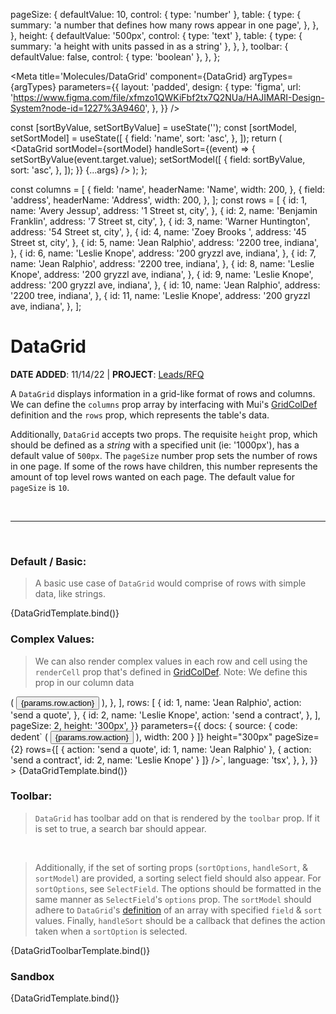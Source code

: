 

  pageSize: {
    defaultValue: 10,
    control: { type: 'number' },
    table: {
      type: {
        summary: 'a number that defines how many rows appear in one page',
      },
    },
  },
  height: {
    defaultValue: '500px',
    control: { type: 'text' },
    table: {
      type: { summary: 'a height with units passed in as a string' },
    },
  },
  toolbar: {
    defaultValue: false,
    control: { type: 'boolean' },
  },
};

<Meta
  title='Molecules/DataGrid'
  component={DataGrid}
  argTypes={argTypes}
  parameters={{
    layout: 'padded',
    design: {
      type: 'figma',
      url: 'https://www.figma.com/file/xfmzo1QWKiFbf2tx7Q2NUa/HAJIMARI-Design-System?node-id=1227%3A9460',
    },
  }}
/>

  const [sortByValue, setSortByValue] = useState('');
  const [sortModel, setSortModel] = useState([
    {
      field: 'name',
      sort: 'asc',
    },
  ]);
  return (
    <DataGrid
      sortModel={sortModel}
      handleSort={(event) => {
        setSortByValue(event.target.value);
        setSortModel([
          {
            field: sortByValue,
            sort: 'asc',
          },
        ]);
      }}
      {...args}
    />
  );
};

const columns = [
  {
    field: 'name',
    headerName: 'Name',
    width: 200,
  },
  {
    field: 'address',
    headerName: 'Address',
    width: 200,
  },
];
const rows = [
  {
    id: 1,
    name: 'Avery Jessup',
    address: '1 Street st, city',
  },
  {
    id: 2,
    name: 'Benjamin Franklin',
    address: '7 Street st, city',
  },
  {
    id: 3,
    name: 'Warner Huntington',
    address: '54 Street st, city',
  },
  {
    id: 4,
    name: 'Zoey Brooks ',
    address: '45 Street st, city',
  },
  {
    id: 5,
    name: 'Jean Ralphio',
    address: '2200 tree, indiana',
  },
  {
    id: 6,
    name: 'Leslie Knope',
    address: '200 gryzzl ave, indiana',
  },
  {
    id: 7,
    name: 'Jean Ralphio',
    address: '2200 tree, indiana',
  },
  {
    id: 8,
    name: 'Leslie Knope',
    address: '200 gryzzl ave, indiana',
  },
  {
    id: 9,
    name: 'Leslie Knope',
    address: '200 gryzzl ave, indiana',
  },
  {
    id: 10,
    name: 'Jean Ralphio',
    address: '2200 tree, indiana',
  },
  {
    id: 11,
    name: 'Leslie Knope',
    address: '200 gryzzl ave, indiana',
  },
];

# DataGrid

**DATE ADDED**: 11/14/22 | **PROJECT**: [Leads/RFQ](https://www.notion.so/gethearth/Leads-Request-a-Quote-RFQ-185a5e3b927846e5860eb07ab874cb3c)

A `DataGrid` displays information in a grid-like format of rows and columns. We can define the `columns` prop array by interfacing with Mui's
[GridColDef](https://mui.com/x/api/data-grid/grid-col-def/) definition and the `rows` prop, which represents the table's data.

Additionally, `DataGrid` accepts two props. The requisite `height` prop, which should be defined as a _string_ with a specified unit (ie: '1000px'), has
a default value of `500px`. The `pageSize` number prop sets the number of rows in one page. If some of the rows have children, this number represents the
amount of top level rows wanted on each page. The default value for `pageSize` is `10`.

<br />

---

<br />

### Default / Basic:

> A basic use case of `DataGrid` would comprise of rows with simple data, like strings.

<Canvas>
  <Story
    name='Basic'
    component={DataGrid}
    args={{
      columns,
      rows,
      pageSize: 10,
      height: '600px',
    }}
  >
    {DataGridTemplate.bind()}
  </Story>
</Canvas>

### Complex Values:

> We can also render complex values in each row and cell using the `renderCell` prop that's defined in [GridColDef](https://mui.com/x/api/data-grid/grid-col-def/).
> Note: We define this prop in our column data

<Canvas>
  <Story
    name='Complex Values'
    component={DataGrid}
    args={{
      columns: [
        {
          field: 'name',
          headerName: 'Name',
          width: 200,
        },
        {
          field: 'action',
          headerName: 'Action',
          width: 200,
          renderCell: (params) => (
            <Button variant='text'>
              <Typography>{params.row.action}</Typography>
            </Button>
          ),
        },
      ],
      rows: [
        {
          id: 1,
          name: 'Jean Ralphio',
          action: 'send a quote',
        },
        {
          id: 2,
          name: 'Leslie Knope',
          action: 'send a contract',
        },
      ],
      pageSize: 2,
      height: '300px',
    }}
    parameters={{
      docs: {
        source: {
          code: dedent`
            <Datagrid
              columns={[
                {
                  field: 'name',
                  headerName: 'Name',
                  width: 200
                },
                {
                  field: 'action',
                  headerName: 'Action',
                  renderCell: (params) => (
                    <Button>
                      <Typography>{params.row.action}</Typography>
                    </Button>
                  ),
                  width: 200
                }
              ]}
              height="300px"
              pageSize={2}
              rows={[
                {
                  action: 'send a quote',
                  id: 1,
                  name: 'Jean Ralphio'
                },
                {
                  action: 'send a contract',
                  id: 2,
                  name: 'Leslie Knope'
                }
              ]}
            />`,
          language: 'tsx',
        },
      },
    }}
  >
    {DataGridTemplate.bind()}
  </Story>
</Canvas>

### Toolbar:

> `DataGrid` has toolbar add on that is rendered by the `toolbar` prop. If it is set to true, a search bar should appear.

<br />

> Additionally, if the set of sorting props (`sortOptions`, `handleSort`, & `sortModel`) are provided, a sorting select field should also appear.
> For `sortOptions`, see `SelectField`. The options should be formatted in the same manner as `SelectField`'s `options` prop. The `sortModel` should adhere to `DataGrid`'s
> [definition](https://mui.com/x/api/data-grid/data-grid/#:~:text=the%20sorting%20sequence.-,sortModel,-Array%3C%7B%20field%3A%20string) of an array with specified `field` & `sort` values.
> Finally, `handleSort` should be a callback that defines the action taken when a `sortOption` is selected.

<Canvas>
  <Story
    name='Toolbar'
    component={DataGrid}
    args={{
      columns,
      rows,
      pageSize: 5,
      height: '600px',
      toolbar: true,
      sortOptions: [
        { label: 'Name', value: 'name' },
        { label: 'Address', value: 'address' },
      ],
    }}
  >
    {DataGridToolbarTemplate.bind()}
  </Story>
</Canvas>

### Sandbox

<Canvas>
  <Story
    name='Sandbox'
    component={DataGrid}
    args={{
      columns,
      rows,
      pageSize: 10,
      height: '600px',
    }}
  >
    {DataGridTemplate.bind()}
  </Story>
</Canvas>

<ArgsTable of={DataGrid} story='Sandbox' />
